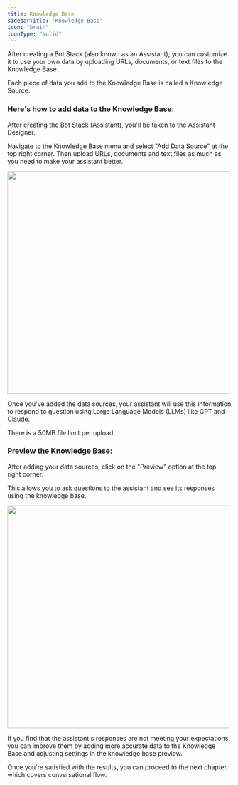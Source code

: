 ```yaml
---
title: Knowledge Base
sidebarTitle: "Knowledge Base"
icon: "brain"
iconType: "solid"
---
```


After creating a Bot Stack (also known as an Assistant), you can customize it to use your own data by uploading URLs, documents, or text files to the Knowledge Base.

<Tip> Each piece of data you add to the Knowledge Base is called a Knowledge Source.</Tip>


### Here's how to add data to the Knowledge Base:

After creating the Bot Stack (Assistant), you'll be taken to the Assistant Designer. 


Navigate to the Knowledge Base menu and select "Add Data Source" at the top right corner. Then upload URLs, documents and text files as much as you need to make your assistant better.

<img 
height="500" 
src="/images/knowledge-base.png"
/>

Once you've added the data sources, your assistant will use this information to respond to question using Large Language Models (LLMs) like GPT and Claude.

<Note> There is a 50MB file limit per upload. </Note>


### Preview the Knowledge Base:

After adding your data sources, click on the "Preview" option at the top right corner.

This allows you to ask questions to the assistant and see its responses using the knowledge base.

<img 
height="500"  
src="/images/knowledge-base-preview.png"
/>

If you find that the assistant's responses are not meeting your expectations, you can improve them by adding more accurate data to the Knowledge Base and adjusting settings in the knowledge base preview.

Once you're satisfied with the results, you can proceed to the next chapter, which covers conversational flow.